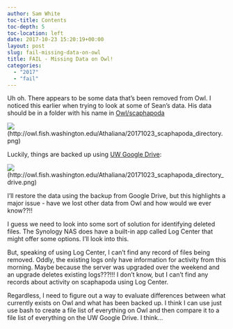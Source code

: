 ```yaml
---
author: Sam White
toc-title: Contents
toc-depth: 5
toc-location: left
date: 2017-10-23 15:20:19+00:00
layout: post
slug: fail-missing-data-on-owl
title: FAIL - Missing Data on Owl!
categories:
  - "2017"
  - "fail"
---
```


Uh oh. There appears to be some data that's been removed from Owl. I noticed this earlier when trying to look at some of Sean's data. His data should be in a folder with his name in [Owl/scaphapoda](https://owl.fish.washington.edu/scaphapoda/)

![](https://owl.fish.washington.edu/Athaliana/20171023_scaphapoda_directory.png)(http://owl.fish.washington.edu/Athaliana/20171023_scaphapoda_directory.png)

Luckily, things are backed up using [UW Google Drive](https://drive.google.com/drive/folders/0BzKkDWZ6tIK4eXV4VFB3VHN2ZUk?usp=sharing):

![](https://owl.fish.washington.edu/Athaliana/20171023_scaphapoda_directory_drive.png)(http://owl.fish.washington.edu/Athaliana/20171023_scaphapoda_directory_drive.png)

I'll restore the data using the backup from Google Drive, but this highlights a major issue - have we lost other data from Owl and how would we ever know??!!

I guess we need to look into some sort of solution for identifying deleted files. The Synology NAS does have a built-in app called Log Center that might offer some options. I'll look into this.

But, speaking of using Log Center, I can't find any record of files being removed. Oddly, the existing logs only have information for activity from this morning. Maybe because the server was upgraded over the weekend and an upgrade deletes existing logs???!!! I don't know, but I can't find any records about activity on scaphapoda using Log Center.

Regardless, I need to figure out a way to evaluate differences between what currently exists on Owl and what has been backed up. I think I can use just use bash to create a file list of everything on Owl and then compare it to a file list of everything on the UW Google Drive. I think...

